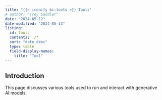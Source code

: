 ```yaml
---
title: "{{< iconify bi:tools >}} Tools"
# author: "Trey Saddler"
date: "2024-05-12"
date-modified: "2024-05-13"
listing:
  id: tools
  contents: ./*
  sort: "date desc"
  type: table
  field-display-names:
    title: "Tool"
---
```


## Introduction

This page discusses various tools used to run and interact with generative AI models.

::: {#tools}
:::
